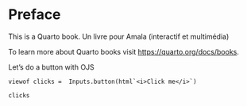 # Preface {.unnumbered}

This is a Quarto book. Un livre pour Amala (interactif et multimédia)

To learn more about Quarto books visit <https://quarto.org/docs/books>.

Let's do a button with OJS

```ojs
viewof clicks =  Inputs.button(html`<i>Click me</i>`)
```

```ojs
clicks
```
